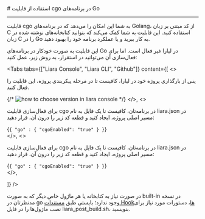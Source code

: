 


<Layout>
<Head>
<title>مستندات استفاده از قابلیت cgo در go - لیارا</title>

<meta property="og:title" content="مستندات خدمات رایانش ابری لیارا" />
<meta property="og:description" content="مستندات نحوه استفاده از قابلیت cgo در پلتفرم Go در لیارا"  />
<meta property="og:image" content="https://files.liara.ir/liara/logos/liara-poster.jpg" />
</Head>
# استفاده از قابلیت cgo در برنامه‌های Go
<hr className="mb-2" />

قابلیت cgo به شما این امکان را می‌دهد که در برنامه‌های Golang، از کد مبتنی بر زبان C استفاده کنید. این قابلیت به شما کمک می‌کند که بتوانید 
کتابخانه‌های نوشته شده در زبان C را در Go به کار ببرید و یا عملکرد برنامه خود را بهبود دهید. 


این قابلیت به صورت خودکار در برنامه‌های Go در لیارا غیر فعال است. اما برای فعال‌سازی آن می‌توانید در استقرار، به روش زیر، عمل کنید: 

<Tabs 
    tabs={["Liara Console", "Liara CLI", "Github"]} 
    content={[
    <>
    <p>پس از بارگذاری پروژه خود در لیارا، کافیست تا در مرحله پیکربندی پروژه، این قابلیت را فعال کنید.</p>
    {/* <img src="https://files.liara.ir/liara/docs/change-go-version-in-go-using-console.png" alt="how to choose version in liara console" /> */}
    </>,
    <>
    <p>
        برای فعال‌سازی قابلیت cgo در برنامه‌تان، کافیست تا یک فایل به نام <Important>liara.json</Important> در مسیر اصلی پروژه، ایجاد کنید و قطعه کد زیر را درون آن، قرار دهید:
    </p>
    <div className="h-2" />
    <div dir='ltr'>
        <Highlight className="json">
            {`{
  "go" : {
    "cgoEnabled": "true"
   }
}`}
        </Highlight>
    </div>
    <div className="h-2" />
    </>,
    <>
    <p>
        برای فعال‌سازی قابلیت cgo در برنامه‌تان، کافیست تا یک فایل به نام <Important>liara.json</Important> در مسیر اصلی پروژه، ایجاد کنید و قطعه کد زیر را درون آن، قرار دهید:
    </p>
    <div className="h-2" />
    <div dir='ltr'>
        <Highlight className="json">
            {`{
  "go" : {
    "cgoEnabled": "true"
   }
}`}
        </Highlight>
    </div>
    <div className="h-2" />
    </>,

]} 
/>


در صورت نیاز به کتابخانه یا هر ماژول خاص دیگر که به صورت built-in در نسخه مدنظرتان در go وجود ندارد؛ بایستی 
طبق <a href="/paas/golang/how-tos/use-hooks/" className="text-[#2196f3]">مستندات Hookها</a>، دستورات مورد نیاز برای نصب ماژول‌ها را در فایل <Important>liara_post_build.sh</Important>، بنویسید.

</Layout>